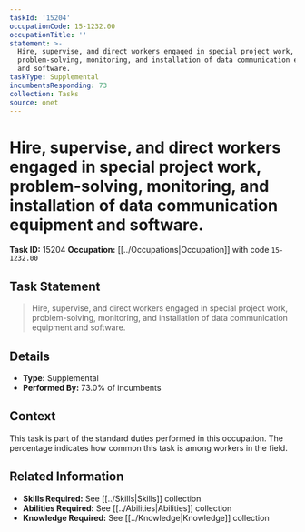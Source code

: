 ```yaml
---
taskId: '15204'
occupationCode: 15-1232.00
occupationTitle: ''
statement: >-
  Hire, supervise, and direct workers engaged in special project work,
  problem-solving, monitoring, and installation of data communication equipment
  and software.
taskType: Supplemental
incumbentsResponding: 73
collection: Tasks
source: onet
---
```

# Hire, supervise, and direct workers engaged in special project work, problem-solving, monitoring, and installation of data communication equipment and software.

**Task ID:** 15204
**Occupation:** [[../Occupations|Occupation]] with code `15-1232.00`

## Task Statement

> Hire, supervise, and direct workers engaged in special project work, problem-solving, monitoring, and installation of data communication equipment and software.

## Details

- **Type:** Supplemental
- **Performed By:** 73.0% of incumbents

## Context

This task is part of the standard duties performed in this occupation. The percentage indicates how common this task is among workers in the field.

## Related Information

- **Skills Required:** See [[../Skills|Skills]] collection
- **Abilities Required:** See [[../Abilities|Abilities]] collection
- **Knowledge Required:** See [[../Knowledge|Knowledge]] collection
